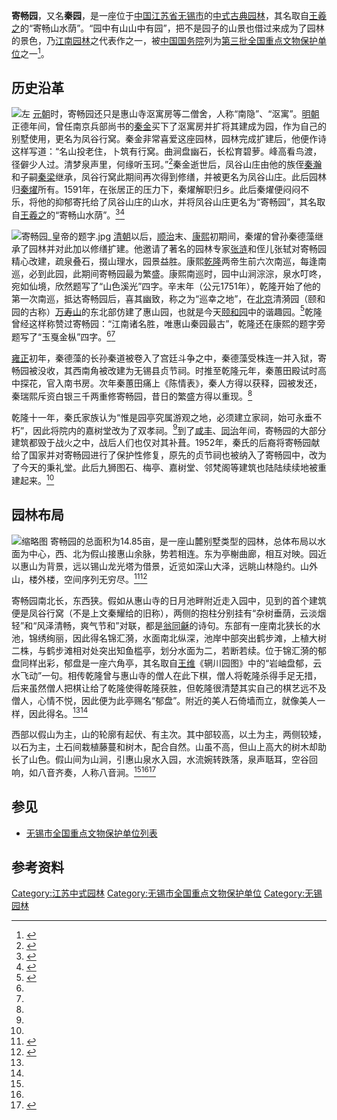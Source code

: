 {{文物保护单位
| 级别 = 全国
| 图片 = [[File:Jichang_Royal_Garden.jpg|250px]]
| 名称 = 寄畅园
| 编号 = 3-93
| 分类 = 古建筑及历史纪念建筑物
| 时代 = [[明朝|明]]至[[清朝|清]]
| 所在 = [[江苏省|江苏省]][[无锡市|无锡市]]
| 登录 = 1988年
| 备注 ={{maplink|frame=yes|plain=yes|type=point|frame-lat=31.58251|frame-long=120.26612|zoom=16|coord={{coord|31.58251|120.26612}}}}
}}{{coord|31.58251|120.26612|display=title}}
'''寄畅园'''，又名'''秦园'''，是一座位于[[中国|中国]][[江苏省|江苏省]][[无锡市|无锡市]]的[[中式古典園林|中式古典园林]]，其名取自[[王羲之|王羲之]]的“寄畅山水荫”。“园中有山山中有园”，把不是园子的山景也借过来成为了园林的景色，乃[[江南园林|江南园林]]之代表作之一，被[[中华人民共和国国务院|中国国务院]]列为[[第三批全国重点文物保护单位|第三批全国重点文物保护单位]]之一<ref>{{Cite web|url=http://www.ncha.gov.cn/col/col1646/index.html|title=国务院关于公布第三批全国重点文物保护单位的通知|accessdate=2016年8月2日|author=|date=1988年1月13日|publisher=[[中国国家文物局|中国国家文物局]]|archive-url=https://web.archive.org/web/20141008131520/http://www.sach.gov.cn/col/col1646/index.html|archive-date=2014年10月8日|dead-url=yes}}</ref>。

==历史沿革==
[[File:Jichang_Yuan.jpg|左]]
[[元朝|元朝]]时，寄畅园还只是惠山寺沤寓房等二僧舍，人称“南隐”、“沤寓”。[[明朝|明朝]]正德年间，曾任南京兵部尚书的[[秦金|秦金]]买下了沤寓房并扩将其建成为园，作为自己的别墅使用，更名为凤谷行窝。秦金非常喜爱这座园林，园林完成扩建后，他便作诗这样写道：“名山投老住，卜筑有行窝。曲涧盘幽石，长松育碧萝。峰高看鸟渡，径僻少人过。清梦泉声里，何缘听玉珂。”<ref name=":2">{{Cite book|url=https://books.google.com.hk/books?id=a48kCwAAQBAJ&pg=PA110&lpg=PA110&dq=%E7%A7%A6%E5%BE%B7%E8%97%BB&source=bl&ots=yAK-32u5QO&sig=75g0KVJ7Qm21n3kYuFZW2iyEy58&hl=zh-CN&sa=X&ved=0ahUKEwiEorHBhaLOAhUgSY8KHa9rCoMQ6AEIMjAE#v=onepage&q=%E5%AF%84%E7%95%85%E5%9B%AD&f=false|title=中國旅遊文化|last=|first=|publisher=|year=|isbn=978-986-393-096-9|location=|pages=第109-110页|access-date=2016-08-02|archive-date=2016-08-18|archive-url=https://web.archive.org/web/20160818050057/https://books.google.com.hk/books?id=a48kCwAAQBAJ&pg=PA110&lpg=PA110&dq=%E7%A7%A6%E5%BE%B7%E8%97%BB&source=bl&ots=yAK-32u5QO&sig=75g0KVJ7Qm21n3kYuFZW2iyEy58&hl=zh-CN&sa=X&ved=0ahUKEwiEorHBhaLOAhUgSY8KHa9rCoMQ6AEIMjAE#v=onepage&q=%E5%AF%84%E7%95%85%E5%9B%AD&f=false|dead-url=no}}</ref>秦金逝世后，凤谷山庄由他的族侄[[秦瀚|秦瀚]]和子嗣[[秦梁|秦梁]]继承，凤谷行窝此期间再次得到修缮，并被更名为凤谷山庄。此后园林归[[秦燿|秦燿]]所有。1591年，在张居正的压力下，秦燿解职归乡。此后秦燿便闷闷不乐，将他的抑郁寄托给了凤谷山庄的山水，并将凤谷山庄更名为“寄畅园”，其名取自[[王羲之|王羲之]]的“寄畅山水荫”。<ref name=":0">{{Cite web|url=http://www.china.com.cn/aboutchina/data/wwbhdw/txt/2006-12/06/content_7467572.htm|title=寄畅园|accessdate=2016年8月2日|author=|date=2006年12月6日|publisher=中国网|archive-date=2017年1月11日|archive-url=https://web.archive.org/web/20170111202854/http://www.china.com.cn/aboutchina/data/wwbhdw/txt/2006-12/06/content_7467572.htm|dead-url=no}}</ref><ref name=":1">{{Cite web|url=http://www.dili360.com/ch/article/p5396a9969ce6e05.htm|title=寄畅园 一座园林背后的文明轮回|accessdate=2016年8月2日|author=|year=2014年|publisher=中国国家地理|archive-date=2016年8月18日|archive-url=https://web.archive.org/web/20160818033811/http://www.dili360.com/ch/article/p5396a9969ce6e05.htm|dead-url=no}}</ref>

[[File:寄畅园_皇帝的题字.jpg|thumb]]
[[清朝|清朝]]以后，[[顺治|顺治]]末、[[康熙|康熙]]初期间，秦燿的曾孙秦德藻继承了园林并对此加以修缮扩建。他邀请了著名的园林专家[[张涟|张涟]]和侄儿张轼对寄畅园精心改建，疏泉叠石，掇山理水，园景益胜。康熙[[乾隆|乾隆]]两帝生前六次南巡，每逢南巡，必到此园，此期间寄畅园最为繁盛。康熙南巡时，园中山涧淙淙，泉水叮咚，宛如仙境，欣然题写了“山色溪光”四字。辛末年（公元1751年），乾隆开始了他的第一次南巡，抵达寄畅园后，喜其幽致，称之为“巡幸之地”，在[[北京市|北京]]清漪园（颐和园的古称）[[万寿山_(北京)|万寿山]]的东北部仿建了惠山园，也就是今天[[颐和园|颐和园]]中的谐趣园。<ref>{{Cite book|title=《江南园林论: 中国古典造园艺术研究》|last=|first=|publisher=上海人民出版社|year=1994年|isbn=9787112110797|location=|pages=第394页|quote=“江南諸名勝,唯惠山秦園最古”，因爲“愛其幽致”，命仿照此園在 北京清漪園(晚清改稱颐和園)萬壽山東麓造惠山園(後改名諧趣園)。}}</ref>乾隆曾经这样称赞过寄畅园：“江南诸名胜，唯惠山秦园最古”，乾隆还在康熙的题字旁题写了“玉戛金枞”四字。<ref name=":0" /><ref name=":1" />

[[雍正|雍正]]初年，秦德藻的长孙秦道被卷入了宫廷斗争之中，秦德藻受株连一并入狱，寄畅园被没收，其西南角被改建为无锡县贞节祠。时推至乾隆元年，秦蕙田殿试时高中探花，官入南书房。次年秦蕙田痛上《陈情表》，秦人方得以获释，园被发还，秦瑞熙斥资白银三千两重修寄畅园，昔日的繁盛方得以重现。<ref name=":0" />

乾隆十一年，秦氏家族认为“惟是园亭究属游观之地，必须建立家祠，始可永垂不朽”，因此将院内的嘉树堂改为了双孝祠。<ref name=":2" />到了[[咸丰|咸丰]]、[[同治|同治]]年间，寄畅园的大部分建筑都毁于战火之中，战后人们也仅对其补葺。1952年，秦氏的后裔将寄畅园献给了国家并对寄畅园进行了保护性修复，原先的贞节祠也被纳入了寄畅园中，改为了今天的秉礼堂。此后九狮图石、梅亭、嘉树堂、邻梵阁等建筑也陆陆续续地被重建起来。<ref name=":0" />

==园林布局==
[[File:寄畅园中心.jpg|缩略图]]
寄畅园的总面积为14.85亩，是一座山麓别墅类型的园林，总体布局以水面为中心，西、北为假山接惠山余脉，势若相连。东为亭榭曲廊，相互对映。园近以惠山为背景，远以锡山龙光塔为借景，近览如深山大泽，远眺山林隐约。山外山，楼外楼，空间序列无穷尽。<ref name=":3">{{Cite web|url=http://xinhuanet.com/politics/2016-03/26/c_128835097.htm|title=寄畅园揽胜|accessdate=2016年8月2日|author=人民日报海外版|date=2016年3月26日|publisher=新华社|archive-date=2016年8月22日|archive-url=https://web.archive.org/web/20160822184234/http://xinhuanet.com/politics/2016-03/26/c_128835097.htm|dead-url=no}}</ref><ref>{{Cite book|url=https://books.google.com.hk/books?id=p0ILAQAAMAAJ&q=%E5%AF%84%E7%95%85%E5%9B%AD%E7%9A%84%E6%80%BB%E9%9D%A2%E7%A7%AF%E4%B8%BA14.85%E4%BA%A9&dq=%E5%AF%84%E7%95%85%E5%9B%AD%E7%9A%84%E6%80%BB%E9%9D%A2%E7%A7%AF%E4%B8%BA14.85%E4%BA%A9&hl=zh-CN&sa=X&ved=0ahUKEwjN3c6rvqLOAhUMymMKHcq8BIwQ6AEIHDAA|title=《江苏省志》第34卷|last=|first=|publisher=江苏人民出版社|year=|isbn=|location=|pages=第224页|quote=取王義之“寄畅山水阴”句意，更名为寄畅园。园内现有 建筑多系晚清和民国间建造。无锡寄畅园现在，寄畅园面积14.85亩|access-date=2016-08-02|archive-date=2016-08-18|archive-url=https://web.archive.org/web/20160818124032/https://books.google.com.hk/books?id=p0ILAQAAMAAJ&q=%E5%AF%84%E7%95%85%E5%9B%AD%E7%9A%84%E6%80%BB%E9%9D%A2%E7%A7%AF%E4%B8%BA14.85%E4%BA%A9&dq=%E5%AF%84%E7%95%85%E5%9B%AD%E7%9A%84%E6%80%BB%E9%9D%A2%E7%A7%AF%E4%B8%BA14.85%E4%BA%A9&hl=zh-CN&sa=X&ved=0ahUKEwjN3c6rvqLOAhUMymMKHcq8BIwQ6AEIHDAA|dead-url=no}}</ref>

寄畅园南北长，东西狭。假如从惠山寺的日月池畔附近走入园中，见到的首个建筑便是凤谷行窝（不是上文秦耀给的旧称），两侧的抱柱分别挂有“杂树垂荫，云淡烟轻”和“风泽清畅，爽气节和”对联，都是[[翁同龢|翁同龢]]的诗句。东部有一座南北狭长的水池，锦绣绚丽，因此得名锦汇漪，水面南北纵深，池岸中部突出鹤步滩，上植大树二株，与鹤步滩相对处突出知鱼槛亭，划分水面为二，若断若续。位于锦汇漪的郁盘同样出彩，郁盘是一座六角亭，其名取自[[王维|王维]]《辋川园图》中的“岩岫盘郁，云水飞动”一句。相传乾隆曾与惠山寺的僧人在此下棋，僧人将乾隆杀得手足无措，后来虽然僧人把棋让给了乾隆使得乾隆获胜，但乾隆很清楚其实自己的棋艺远不及僧人，心情不悦，因此便为此亭赐名“郁盘”。附近的美人石倚墙而立，就像美人一样，因此得名。<ref name=":0" /><ref name=":3" />

西部以假山为主，山的轮廓有起伏、有主次。其中部较高，以土为主，两侧较矮，以石为主，土石间栽植藤蔓和树木，配合自然。山虽不高，但山上高大的树木却助长了山色。假山间为山涧，引惠山泉水入园，水流婉转跌落，泉声聒耳，空谷回响，如八音齐奏，人称八音涧。<ref name=":0" /><ref name=":3" /><ref>{{Cite book|url=https://books.google.com.hk/books?id=HEMQAwAAQBAJ&pg=PT62&dq=%E5%85%AB%E9%9F%B3%E6%B6%A7&hl=zh-CN&sa=X&ved=0ahUKEwj4-9ChsaLOAhUQ42MKHfLKC0IQ6AEIIjAC#v=onepage&q=%E5%85%AB%E9%9F%B3%E6%B6%A7&f=false|title=《蜚声中外的中国建筑（下）》：二、民居建筑/私家园林|last=|first=|publisher=青苹果数据中心|year=2014年|isbn=9787545100679|location=|pages=|access-date=2016-08-02|archive-date=2016-08-18|archive-url=https://web.archive.org/web/20160818125108/https://books.google.com.hk/books?id=HEMQAwAAQBAJ&pg=PT62&dq=%E5%85%AB%E9%9F%B3%E6%B6%A7&hl=zh-CN&sa=X&ved=0ahUKEwj4-9ChsaLOAhUQ42MKHfLKC0IQ6AEIIjAC#v=onepage&q=%E5%85%AB%E9%9F%B3%E6%B6%A7&f=false|dead-url=no}}</ref>

==参见==
*[[无锡市全国重点文物保护单位列表|无锡市全国重点文物保护单位列表]]

==参考资料==
{{reflist}}
{{江苏省境内的古典园林}}
{{江苏全国重点文物保护单位|nocat}}
[[Category:江苏中式园林|Category:江苏中式园林]]
[[Category:无锡市全国重点文物保护单位|Category:无锡市全国重点文物保护单位]]
[[Category:无锡园林|Category:无锡园林]]